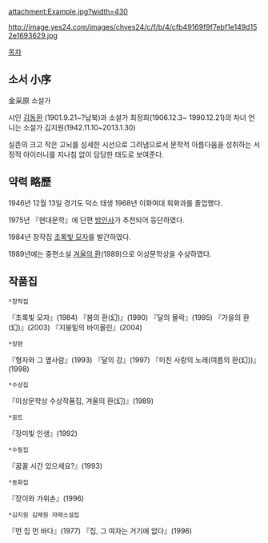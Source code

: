 attachment:Example.jpg?width=430

http://image.yes24.com/images/chyes24/c/f/b/4/cfb49169f9f7ebf1e149d152e1693629.jpg

[[목차]]

== 소서 小序 ==
金采原 
소설가 

시인 [[김동환]] (1901.9.21~?납북)과 소설가 최정희(1906.12.3~ 1990.12.21)의 차녀 
언니는 소설가 김지원(1942.11.10~2013.1.30)

실존의 크고 작은 고뇌를 섬세한 시선으로 그려냄으로서 문학적 아름다움을 성취하는 서정적 아이러니를 지나침 없이 담담한 태도로 보여준다.
== 약력 略歷 ==
1946년 12월 13일 경기도 덕소 태생 
1968년 이화여대 회화과를 졸업했다. 

1975년 『현대문학』에 단편 [http://terms.naver.com/entry.nhn?docId=334753&ref=y&cid=41708&categoryId=41737 밤인사]가 추천되어 등단하였다.

1984년 창작집 [http://terms.naver.com/entry.nhn?docId=334759&ref=y&cid=41708&categoryId=41737 초록빛 모자]를 발간하였다. 

1989년에는 중편소설 [http://terms.naver.com/entry.nhn?docId=334750&ref=y&cid=41708&categoryId=41737 겨울의 환](1989)으로 이상문학상을 수상하였다. 

== 작품집 ==
 *창작집 
『초록빛 모자』(1984) 
『봄의 환(幻)』(1990) 
『달의 몰락』(1995) 
『가을의 환(幻)』(2003)
『지붕밑의 바이올린』(2004) 

 *장편 
『형자와 그 옆사람』(1993) 
『달의 강』(1997) 
『미친 사랑의 노래(여름의 환(幻))』(1998) 

 *수상집
『이상문학상 수상작품집, 겨울의 환(幻)』(1989)

 *꽁트
『장미빛 인생』(1992) 

 *수필집
『꿈꿀 시간 있으세요?』(1993)

 *동화집
『장이와 가위손』(1996)

 *김지원 김채원 자매소설집 
『먼 집 먼 바다』(1977)
『집, 그 여자는 거기에 없다』(1996)

{{{#!html
<iframe width="560" height="315" src="//www.youtube.com/embed/WYheeqcZMGg" frameborder="0" allowfullscreen></iframe>}}}

